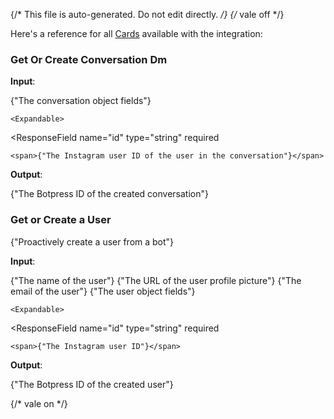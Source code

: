 {/* This file is auto-generated. Do not edit directly. */}
{/* vale off */}

Here's a reference for all [Cards](/learn/reference/cards/) available with the integration:

### Get Or Create Conversation Dm

**Input**:

<Expandable title="input fields">
  <ResponseField
    name="conversation"
    type="object"
    required
  >
    <span>{"The conversation object fields"}</span>

    <Expandable>
  <ResponseField
    name="id"
    type="string"
    required
  >
    <span>{"The Instagram user ID of the user in the conversation"}</span>
  </ResponseField>
    </Expandable>
  </ResponseField>
</Expandable>

**Output**:

<Expandable title="output">
  <ResponseField
    name="conversationId"
    type="string"
    required
  >
    <span>{"The Botpress ID of the created conversation"}</span>
  </ResponseField>
</Expandable>

### Get or Create a User

<span>{"Proactively create a user from a bot"}</span>

**Input**:

<Expandable title="input fields">
  <ResponseField
    name="name"
    type="string"
  >
    <span>{"The name of the user"}</span>
  </ResponseField>
  <ResponseField
    name="pictureUrl"
    type="string"
  >
    <span>{"The URL of the user profile picture"}</span>
  </ResponseField>
  <ResponseField
    name="email"
    type="string"
  >
    <span>{"The email of the user"}</span>
  </ResponseField>
  <ResponseField
    name="user"
    type="object"
    required
  >
    <span>{"The user object fields"}</span>

    <Expandable>
  <ResponseField
    name="id"
    type="string"
    required
  >
    <span>{"The Instagram user ID"}</span>
  </ResponseField>
    </Expandable>
  </ResponseField>
</Expandable>

**Output**:

<Expandable title="output">
  <ResponseField
    name="userId"
    type="string"
    required
  >
    <span>{"The Botpress ID of the created user"}</span>
  </ResponseField>
</Expandable>


{/* vale on */}